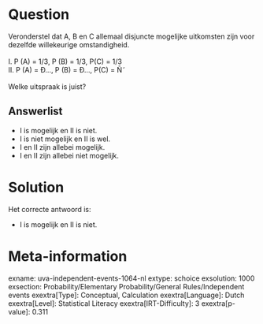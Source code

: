 Question
========

Veronderstel dat A, B en C allemaal disjuncte mogelijke uitkomsten zijn
voor dezelfde willekeurige omstandigheid.\
\
[I. P (A) = 1/3, P (B) = 1/3, P(C) = 1/3]{lang="en-GB"}\
II. P (A) = Ð..., P (B) = Ð..., P(C) = Ñ˜\
\
Welke uitspraak is juist?


Answerlist
----------

* I is mogelijk en II is niet.
* I is niet mogelijk en II is wel.
* I en II zijn allebei mogelijk.
* I en II zijn allebei niet mogelijk.

Solution
========

Het correcte antwoord is: 

* I is mogelijk en II is niet.

Meta-information
================
exname: uva-independent-events-1064-nl
extype: schoice
exsolution: 1000
exsection: Probability/Elementary Probability/General Rules/Independent events
exextra[Type]: Conceptual, Calculation
exextra[Language]: Dutch
exextra[Level]: Statistical Literacy
exextra[IRT-Difficulty]: 3
exextra[p-value]: 0.311
